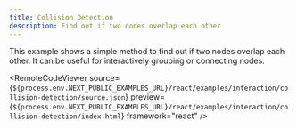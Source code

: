 ```yaml
---
title: Collision Detection
description: Find out if two nodes overlap each other
---
```



<ExampleLayout>
This example shows a simple method to find out if two nodes overlap each other. It can be useful for interactively grouping or connecting nodes.

<RemoteCodeViewer
  source={`${process.env.NEXT_PUBLIC_EXAMPLES_URL}/react/examples/interaction/collision-detection/source.json`}
  preview={`${process.env.NEXT_PUBLIC_EXAMPLES_URL}/react/examples/interaction/collision-detection/index.html`}
  framework="react"
/>

</ExampleLayout>
